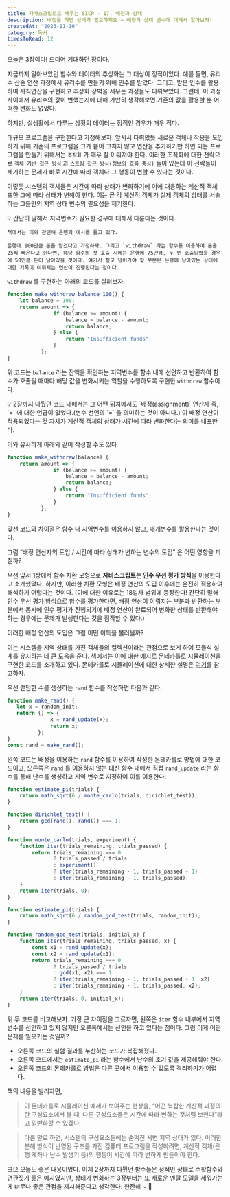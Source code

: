 ```yaml
---
title: 자바스크립트로 배우는 SICP - 17. 배정과 상태
description: 배정을 하면 상태가 필요하지요 ~ 배정과 상태 변수에 대해서 알아보자!
createdAt: "2023-11-10"
category: 독서
timesToRead: 12
---
```

오늘은 3장이다! 드디어 기대하던 장이다.

지금까지 알아보았던 함수와 데이터의 추상화는 그 대상이 정적이었다. 예를 들면, 유리수 산술 연산 과정에서 유리수를 만들기 위해 인수를 받았다. 그리고, 받은 인수를 활용하여 사칙연산을 구현하고 추상화 장벽을 세우는 과정들도 다뤄보았다. 그런데, 이 과정 사이에서 유리수의 값이 변했는지에 대해 가만히 생각해보면 기존의 값을 활용할 뿐 어떠한 변화도 없었다.

하지만, 실생활에서 다루는 상황의 데이터는 정적인 경우가 매우 적다.

대규모 프로그램을 구현한다고 가정해보자. 앞서서 다뤄왔듯 새로운 객체나 작용을 도입하기 위해 기존의 프로그램을 크게 뜯어 고치지 않고 연산을 추가하기만 하면 되는 프로그램을 만들기 위해서는 `조직화` 가 매우 잘 이뤄져야 한다. 이러한 조직화에 대한 전략으로 `객체 기반 접근 방식` 과 `스트림 접근 방식(정보의 흐름 중심)` 들이 있는데 이 전략들이 제기하는 문제가 바로 시간에 따라 객체나 그 행동이 변할 수 있다는 것이다.

이렇듯 시스템의 객체들은 시간에 따라 상태가 변화하기에 이에 대응하는 계산적 객체 또한 그에 따라 상태가 변해야 한다. 이는 곧 각 계산적 객체가 실제 객체의 상태를 서술하는 그들만의 지역 상태 변수의 필요성을 제기한다.

<aside>
    💡 간단히 말해서 지역변수가 필요한 경우에 대해서 다룬다는 것이다.

    책에서는 이와 관련해 은행의 예시를 들고 있다.

    은행에 100만큼 돈을 맡겼다고 가정하자. 그리고 `withdraw` 라는 함수를 이용하여 돈을 25씩 빼온다고 한다면, 해당 함수의 첫 호출 시에는 은행에 75만큼, 두 번 호출되었을 경우에 50만큼 돈이 남아있을 것이다. 여기서 짚고 넘어가야 할 부분은 은행에 남아있는 상태에 대한 기록이 이뤄지는 연산이 진행된다는 점이다.

</aside>

`withdraw` 를 구현하는 아래의 코드를 살펴보자.

```jsx
function make_withdraw_balance_100() {
    let balance = 100;
    return amount => {
               if (balance >= amount) {
                   balance = balance - amount;
                   return balance;
               } else {
                   return "Insufficient funds";
               }
           };
}
```

위 코드는 `balance` 라는 잔액을 확인하는 지역변수를 함수 내에 선언하고 반환하여 함수가 호출될 때마다 해당 값을 변화시키는 역할을 수행하도록 구현한 `withdraw` 함수이다.

<aside>
    💡 2장까지 다뤘던 코드 내에서는 그 어떤 위치에서도 `배정(assignment)` 연산자 즉, `=` 에 대한 언급이 없었다.(변수 선언의 `=` 을 의미하는 것이 아니다.) 이 배정 연산이 적용되었다는 것 자체가 계산적 객체의 상태가 시간에 따라 변화한다는 의미를 내포한다.

</aside>

이와 유사하게 아래와 같이 작성할 수도 있다.

```jsx
function make_withdraw(balance) {
    return amount => {
               if (balance >= amount) {
                   balance = balance - amount;
                   return balance;
               } else {
                   return "Insufficient funds";
               }
           };
}
```

앞선 코드와 차이점은 함수 내 지역변수를 이용하지 않고, 매개변수를 활용한다는 것이다.

그럼 “배정 연산자의 도입 / 시간에 따라 상태가 변하는 변수의 도입” 은 어떤 영향을 끼칠까?

우선 앞서 1장에서 함수 치환 모형으로 **자바스크립트는 인수 우선 평가 방식**을 이용한다고 소개했었다. 하지만, 이러한 치환 모형은 배정 연산의 도입 이후에는 온전히 적용하여 해석하기 어렵다는 것이다. (이에 대한 이유로는 18일차 범위에 등장한다! 간단히 말해 인수 우선 평가 방식으로 함수를 평가한다면, 배정 연산이 이뤄지는 부분과 반환하는 부분에서 동시에 인수 평가가 진행되기에 배정 연산이 완료되어 변화한 상태를 반환해야 하는 경우에는 문제가 발생한다는 것을 짐작할 수 있다.)

이러한 배정 연산의 도입은 그럼 어떤 이득을 불러올까?

이는 시스템을 지역 상태를 가진 객체들의 컬렉션이라는 관점으로 보게 하여 모듈식 설계를 유지하는 데 큰 도움을 준다. 책에서는 이에 대한 예시로 몬테카를로 시뮬레이션을 구현한 코드를 소개하고 있다. 몬테카를로 시뮬레이션에 대한 상세한 설명은 [여기](https://namu.wiki/w/%EB%AA%AC%ED%85%8C%20%EC%B9%B4%EB%A5%BC%EB%A1%9C%20%EB%B0%A9%EB%B2%95)를 참고하자.

우선 랜덤한 수를 생성하는 `rand` 함수를 작성하면 다음과 같다.

```jsx
function make_rand() {
   let x = random_init;
   return () => {
              x = rand_update(x);
              return x;
          };
}
const rand = make_rand();
```

왼쪽 코드는 배정을 이용하는 `rand` 함수를 이용하여 작성한 몬테카를로 방법에 대한 코드이고, 오른쪽은 `rand` 를 이용하지 않는 대신 함수 내에서 직접 `rand_update` 라는 함수를 통해 난수를 생성하고 지역 변수로 지정하여 이를 이용한다.

```jsx
function estimate_pi(trials) {
    return math_sqrt(6 / monte_carlo(trials, dirichlet_test));
}

function dirichlet_test() {
    return gcd(rand(), rand()) === 1;
}

function monte_carlo(trials, experiment) {
    function iter(trials_remaining, trials_passed) {
        return trials_remaining === 0
               ? trials_passed / trials
               : experiment()
               ? iter(trials_remaining - 1, trials_passed + 1)
               : iter(trials_remaining - 1, trials_passed);
    }
    return iter(trials, 0);
}
```

```jsx
function estimate_pi(trials) {
    return math_sqrt(6 / random_gcd_test(trials, random_init));
}

function random_gcd_test(trials, initial_x) {
    function iter(trials_remaining, trials_passed, x) {
        const x1 = rand_update(x);
        const x2 = rand_update(x1);
        return trials_remaining === 0
               ? trials_passed / trials
               : gcd(x1, x2) === 1
               ? iter(trials_remaining - 1, trials_passed + 1, x2)
               : iter(trials_remaining - 1, trials_passed, x2);
    }
    return iter(trials, 0, initial_x);
}
```

위 두 코드를 비교해보자. 가장 큰 차이점을 고르자면, 왼쪽은 `iter` 함수 내부에서 지역변수를 선언하고 있지 않지만 오른쪽에서는 선언을 하고 있다는 점이다. 그럼 이게 어떤 문제를 일으키는 것일까?

- 오른쪽 코드의 실험 결과를 누산하는 코드가 복잡해졌다.
- 오른쪽 코드에서는 `estimate_pi` 라는 함수에서 난수의 초기 값을 제공해줘야 한다.
- 오른쪽 코드의 몬테카를로 방법은 다른 곳에서 이용할 수 있도록 격리하기가 어렵다.

책의 내용을 빌리자면,

> 이 몬테카를로 시뮬레이션 예제가 보여주는 현상을, “어떤 복잡한 계산적 과정의 한 구성요소에서 볼 때, 다른 구성요소들은 시간에 따라 변하는 것처럼 보인다”라고 일반화할 수 있겠다.
>

> 다른 말로 하면, 시스템의 구성요소들에는 숨겨진 시변 지역 상태가 있다. 이러한 분해 방식이 반영된 구조를 가진 컴퓨터 프로그램을 작성하려면, 계산적 객체(은행 계좌나 난수 발생기 등)의 행동이 시간에 따라 변하게 만들어야 한다.
>

크으 오늘도 좋은 내용이었다. 이제 2장까지 다뤘던 함수들은 정적인 상태로 수학함수와 연관짓기 좋은 예시였지만, 상태가 변화하는 3장부터는 또 새로운 멘탈 모델을 세워가는게 너무나 좋은 관점을 제시해준다고 생각한다. 한잔해 ~ 🍻